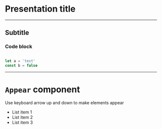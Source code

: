 # Presentation title

--- 

## Subtitle

### Code block

```js

let a = 'test'
const b = false
```

---

# `Appear` component

Use keyboard arrow up and down to make elements appear

- <Appear>List item 1</Appear>
- <Appear>List item 2</Appear>
- <Appear>List item 3</Appear>